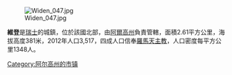 [[Image:Widen_047.jpg|right]]

'''維登'''是[[瑞士|瑞士]]的城鎮，位於該國北部，由[[阿爾高州|阿爾高州]]負責管轄，面積2.61平方公里，海拔高度381米，2012年人口3,517，四成人口信奉[[羅馬天主教|羅馬天主教]]，人口密度每平方公里1348人。

{{Switzerland-geo-stub}}
[[Category:阿尔高州的市镇|Category:阿尔高州的市镇]]